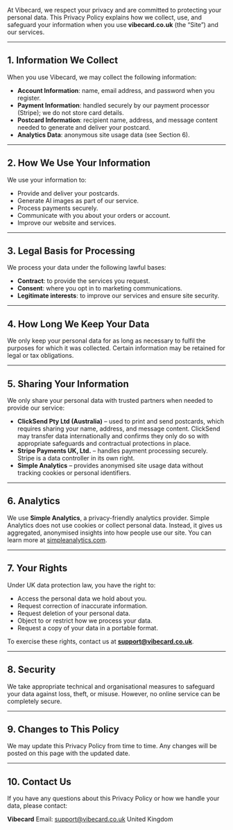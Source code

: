 
At Vibecard, we respect your privacy and are committed to protecting your personal data. This Privacy Policy explains how we collect, use, and safeguard your information when you use **vibecard.co.uk** (the “Site”) and our services.

---

## 1. Information We Collect

When you use Vibecard, we may collect the following information:

- **Account Information**: name, email address, and password when you register.
- **Payment Information**: handled securely by our payment processor (Stripe); we do not store card details.
- **Postcard Information**: recipient name, address, and message content needed to generate and deliver your postcard.
- **Analytics Data**: anonymous site usage data (see Section 6).

---

## 2. How We Use Your Information

We use your information to:

- Provide and deliver your postcards.
- Generate AI images as part of our service.
- Process payments securely.
- Communicate with you about your orders or account.
- Improve our website and services.

---

## 3. Legal Basis for Processing

We process your data under the following lawful bases:

- **Contract**: to provide the services you request.
- **Consent**: where you opt in to marketing communications.
- **Legitimate interests**: to improve our services and ensure site security.

---

## 4. How Long We Keep Your Data

We only keep your personal data for as long as necessary to fulfil the purposes for which it was collected. Certain information may be retained for legal or tax obligations.

---

## 5. Sharing Your Information

We only share your personal data with trusted partners when needed to provide our service:

- **ClickSend Pty Ltd (Australia)** – used to print and send postcards, which requires sharing your name, address, and message content. ClickSend may transfer data internationally and confirms they only do so with appropriate safeguards and contractual protections in place.
- **Stripe Payments UK, Ltd.** – handles payment processing securely. Stripe is a data controller in its own right.
- **Simple Analytics** – provides anonymised site usage data without tracking cookies or personal identifiers.

---

## 6. Analytics

We use **Simple Analytics**, a privacy-friendly analytics provider. Simple Analytics does not use cookies or collect personal data. Instead, it gives us aggregated, anonymised insights into how people use our site. You can learn more at [simpleanalytics.com](https://simpleanalytics.com).

---

## 7. Your Rights

Under UK data protection law, you have the right to:

- Access the personal data we hold about you.
- Request correction of inaccurate information.
- Request deletion of your personal data.
- Object to or restrict how we process your data.
- Request a copy of your data in a portable format.

To exercise these rights, contact us at **support@vibecard.co.uk**.

---

## 8. Security

We take appropriate technical and organisational measures to safeguard your data against loss, theft, or misuse. However, no online service can be completely secure.

---

## 9. Changes to This Policy

We may update this Privacy Policy from time to time. Any changes will be posted on this page with the updated date.

---

## 10. Contact Us

If you have any questions about this Privacy Policy or how we handle your data, please contact:

**Vibecard**
Email: support@vibecard.co.uk
United Kingdom
